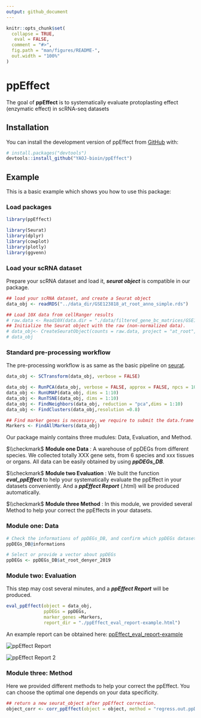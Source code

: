 ```yaml
---
output: github_document
---
```


<!-- README.md is generated from README.Rmd. Please edit that file -->

```r
knitr::opts_chunk$set(
  collapse = TRUE,
   eval = FALSE,
  comment = "#>",
  fig.path = "man/figures/README-",
  out.width = "100%"
)
```

# ppEffect

<!-- badges: start -->
<!-- badges: end -->

The goal of **ppEffect** is to systematically evaluate protoplasting effect (enzymatic effect) in scRNA-seq datasets

## Installation

You can install the development version of ppEffect from [GitHub](https://github.com/) with:

``` r
# install.packages("devtools")
devtools::install_github("YAOJ-bioin/ppEffect")
```

## Example

This is a basic example which shows you how to use this package:

### Load packages

```r
library(ppEffect)

library(Seurat)
library(dplyr)
library(cowplot)
library(plotly)
library(ggvenn)
```

### Load your scRNA dataset

Prepare your scRNA dataset and load it, ***seurat object*** is compatible in our package.

```r
## load your scRNA dataset, and create a Seurat object
data_obj <- readRDS("../data_dir/GSE123818_at_root_anno_simple.rds")

## Load 10X data from cellRanger results
# raw.data <- Read10X(data.dir = "./data/filtered_gene_bc_matrices/GSE123818_at_root_anno/")
## Initialize the Seurat object with the raw (non-normalized data).
# data_obj<- CreateSeuratObject(counts = raw.data, project = "at_root", min.cells = 3, min.features = 200)
# data_obj 
```

### Standard pre-processing workflow

The pre-processing workflow is as same as the basic pipeline on [seurat](https://satijalab.org/seurat/articles/pbmc3k_tutorial.html).

```r
data_obj <- SCTransform(data_obj, verbose = FALSE)

data_obj <- RunPCA(data_obj, verbose = FALSE, approx = FALSE, npcs = 10,seed.use = NULL)
data_obj <- RunUMAP(data_obj, dims = 1:10)
data_obj <- RunTSNE(data_obj, dims = 1:10)
data_obj <- FindNeighbors(data_obj, reduction = "pca",dims = 1:10)
data_obj <- FindClusters(data_obj,resolution =0.8)

## Find marker genes is necessary, we require to submit the data.frame of marker genes in the module of evaluation.
Markers <- FindAllMarkers(data_obj)
```

Our package mainly contains three mudules: Data, Evaluation, and Method.

$\\checkmark$ **Module one Data** : A warehouse of ppDEGs from different species. We collected totally XXX gene sets, from 6 species and xxx tissues or organs. All data can be easily obtained by using ***ppDEGs_DB***.

$\\checkmark$ **Module two Evaluation** : We bulit the function ***eval_ppEffect*** to help your systematically evaluate the ppEffect in your datasets conveniently. And a ***ppEffect Report*** (.html) will be produced automatically.

$\\checkmark$ **Module three Method** : In this module, we provided several Method to help your correct the ppEffects in your datasets.

### Module one: Data

```r
# Check the informations of ppDEGs_DB, and confirm which ppDEGs dataset your will choose. 
ppDEGs_DB@informations

# Select or provide a vector about ppDEGs
ppDEGs <- ppDEGs_DB$at_root_denyer_2019
```







### Module two: Evaluation

This step may cost several minutes, and a ***ppEffect Report*** will be produced.

```r
eval_ppEffect(object = data_obj, 
              ppDEGs = ppDEGs,
              marker_genes =Markers,
              report_dir = "./ppEffect_eval_report-example.html")
```

An example report can be obtained here: [ppEffect_eval_report-example](F:/Learn_Create_R_package/ppEffect_eval_report-example.html)

![](man/figures/README_ppEffect_Report_example.png "ppEffect Report")

![](man/figures/README_ppEffect_Report_example_2.png "ppEffect Report 2")






### Module three: Method
Here we provided different methods to help your correct the ppEffect. You can choose the optimal one depends on your data specificity.
```r
## return a new seurat_object after ppEffect correction. 
object_corr <- corr_ppEffect(object = object, method = "regress.out.ppDEGs")
```

